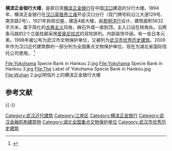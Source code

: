 {{Infobox historic site
| 登录 = yes
| name = 横滨正金银行大楼
| image = Yokohama Specie Bank in Hankou 3.jpg
| location = [[湖北省|湖北省]][[武汉市|武汉市]]
| designation1 = 全国重点文物保护单位
| designation1_type = 近现代重要史迹及代表性建筑
| designation1_partof = [[汉口近代建筑群|汉口近代建筑群]]
| designation1_number = 6-994
| designation1_date = 2006年
| designation1_free1name = 时代
| designation1_free1value = [[中華民國大陸時期|民国]]
| designation2 = 武汉市优秀历史建筑
| designation2_number = 105920
| designation2_free1name = 时代
| designation2_free1value = 1921年
| designation2_free2name = 等级
| designation2_free2value = 二级保护
}}
'''横滨正金银行大楼'''，是原日资[[横滨正金银行|横滨正金银行]]在中国[[汉口|汉口]]建造的分行大楼。1894年，横滨正金银行在[[汉口英租界|汉口英租界]][[汉口江滩|江滩]]开设汉口分行（现门牌号码沿江大道129号、南京路2号），1921年拆除旧屋，建造4层大楼，由[[景明洋行|景明洋行]]设计，建筑面积5632平方米，属于简化的[[古典主义|古典主义]]风格，麻石外墙一直到顶。主入口设在转角处。沿两条马路的2个立面柱廊采用[[爱奥尼柱式|爱奥尼柱式]]的双柱排列。内部装饰华丽，有一些日本元素。1998年被公布为武汉市文物保护单位，又被列为[[武汉市优秀历史建筑|武汉市优秀历史建筑]]。2006年作为汉口近代建筑群的一部分列为全国重点文物保护单位。现在为湖北省国际信托公司使用。 <ref>{{Cite web |url=http://www.cnhan.com/gb/content/2003-03/11/content_250444.htm |title=汉口横滨正金银行大楼 |access-date=2012-06-25 |archive-url=https://web.archive.org/web/20160307015148/http://www.cnhan.com/gb/content/2003-03/11/content_250444.htm |archive-date=2016-03-07 |dead-url=yes }}</ref>

<gallery>
File:Yokohama Specie Bank in Hankou 2.jpg
File:Yokohama Specie Bank in Hankou 3.jpg
File:The Label of Yokohama Specie Bank in Hankou.jpg
File:Wuhan 2.jpg|明信片上的横滨正金银行大楼
</gallery>

== 参考文献 ==
{{Reflist}}

{{-}}
{{汉口}}

[[Category:武汉近代建筑|Category:武汉近代建筑]]
[[Category:江岸区|Category:江岸区]]
[[Category:横滨正金银行|Category:横滨正金银行]]
[[Category:武汉金融机构建筑物|Category:武汉金融机构建筑物]]
[[Category:湖北全国重点文物保护单位|Category:湖北全国重点文物保护单位]]
[[Category:武汉市优秀历史建筑|Category:武汉市优秀历史建筑]]